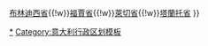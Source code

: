{{Navbox
|title = {{Flagicon|Apulia}} [[意大利]][[普利亚大区]][[意大利行政区划|行政区划]]
|name = Apulia
|image = [[File:Map of region of Apulia, Italy, with provinces-it.svg|150px]]
|above = 首府：[[巴里]]

|group1 = {{nowrap|1 [[广域市 (意大利)|广域市]]}}
|list1 = [[巴里廣域市|巴-{里}-廣域市]]（原[[巴里省]]）

|group2 = 5 [[意大利省份列表|省]]
|list2 = [[巴列塔-安德里亞-特拉尼省]]{{!w}}[[布林迪西省]]{{!w}}[[福賈省]]{{!w}}[[萊切省]]{{!w}}[[塔蘭托省]]
}}<noinclude>

[[Category:普利亞大區|*]]
[[Category:意大利行政区划模板]]
</noinclude>